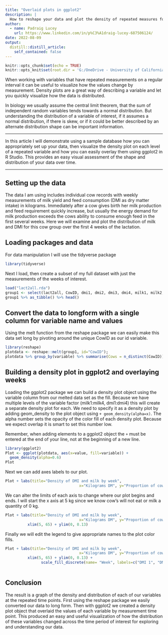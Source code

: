 ```yaml
---
title: "Overlaid plots in ggplot2"
description: |
  How to reshape your data and plot the density of repeated measures for easy data visualization
author:
  - name: Padraig Lucey
    url: https://www.linkedin.com/in/p%C3%A1draig-lucey-687506124/
date: 2022-08-09
output:
  distill::distill_article:
    self_contained: false
---
```


```r
knitr::opts_chunk$set(echo = TRUE)
knitr::opts_knit$set(root.dir = 'G:/OneDrive - University of California, Davis/PhD/proj1')
```

When working with variables that have repeated measurements on a regular interval it can be useful to visualize how the values change by measurement. Density plots are a great way of describing a variable and let you quickly visualize how the data is distributed.  

In biology we usually assume the central limit theorem, that the sum of independent random variables tends towards a normal distribution. But understanding the distribution of a variable of interest, if it assumes a normal distribution, if there is skew, or if it could be better described by an alternate distribution shape can be important information.  

___

In this article I will demonstrate using a sample database how you can appropriately set up your data, then visualize the density plot on each level of a repeated variable and how you can easily overlay them using ggplot2 in R Studio. This provides an easy visual assessment of the shape and distribution of your data over time.

___

## Setting up the data
The data I am using includes individual cow records with weekly measurements of milk yield and feed consumption (DMI as dry matter intake) in kilograms. Immediately after a cow gives birth her milk production and feed requirement quickly increase, but usually the energy demand for milk production exceeds the cows ability to consume enough feed in the first several weeks. Here we will examine and plot the distribution of milk and DMI for this cow group over the first 4 weeks of the lactation.  

## Loading packages and data  
For data manipulation I will use the tidyverse package  

``` r
library(tidyverse)
```  

Next I load, then create a subset of my full dataset with just the measurements of the weeks of interest. 

```r
load("lact2all.rda")
group1 <- select(lact2all, CowID, dmi1, dmi2, dmi3, dmi4, milk1, milk2, milk3, milk4) 
group1 %>% as_tibble() %>% head()
```

## Convert the data to longform with a single column for variable name and values  
Using the melt function from the reshape package we can easily make this data set long by pivoting around the unique CowID as our id variable.  

``` r
library(reshape)
plotdata <- reshape::melt(group1, id="CowID"); 
plotdata %>% group_by(variable) %>% summarise(Cows = n_distinct(CowID))
```

## Building a density plot in ggplot2 and overlaying weeks  
Loading the ggplot2 package we can build a density plot object using the variable column from our melted data set as the fill. Because we have multiple levels of the variable factor (milk1:milk4, dmi1:dmi4) this will create a separate density plot for each. We need to specify it as a density plot by adding geom_density to the plot object using ` + geom_density(alpha=x)`. The alpha number sets the opacity of the color fill of each density plot. Because we expect overlap it is smart to set this number low.  

Remember, when adding elements to a ggplot2 object the `+` must be entered at the end of your line, not at the beginning of a new line.

``` r
library(ggplot2)
Plot <- ggplot(plotdata, aes(x=value, fill=variable)) +
  geom_density(alpha=0.6)
Plot
```

Next we can add axes labels to our plot. 
``` r
Plot + labs(title="Density of DMI and milk by week", 
                                 x="Kilograms DM", y="Proportion of cows") 
```

We can alter the limits of each axis to change where our plot begins and ends. I will start the x axis at 5 kg since we know cow's will not eat or milk a quantity of 0 kg.

``` r
Plot + labs(title="Density of DMI and milk by week", 
                                 x="Kilograms DM", y="Proportion of cows") + 
          xlim(5, 65) + ylim(0, 0.13)
```
Finally we will edit the legend to give appropriate names to the plot color fills.
``` r
Plot + labs(title="Density of DMI and milk by week", 
                                 x="Kilograms DM", y="Proportion of cows") + 
          xlim(5, 65) + ylim(0, 0.13) +
                scale_fill_discrete(name= "Week", labels=c("DMI 1", "DMI 2", "DMI 3", "DMI 4",
                                                                        "Milk 1", "Milk 2", "Milk 3", "Milk 4"))
```

## Conclusion  
The result is a graph of the density and distribution of each of our variables at the repeated time points. First using the reshape package we easily converted our data to long form. Then with ggplot2 we created a density plot object that overlaid the values of each variable by measurement time point. This produced an easy and useful visualization of how the distribution of these variables changed across the time period of interest for exploring and understanding our data. 






